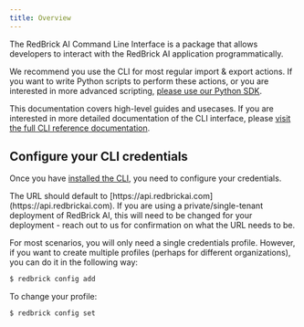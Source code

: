 ```yaml
---
title: Overview
---
```


The RedBrick AI Command Line Interface is a package that allows developers to interact with the RedBrick AI application programmatically.

We recommend you use the CLI for most regular import & export actions. If you want to write Python scripts to perform these actions, or you are interested in more advanced scripting, [please use our Python SDK](/python-sdk/sdk-overview/home).

This documentation covers high-level guides and usecases. If you are interested in more detailed documentation of the CLI interface, please [visit the full CLI reference documentation](https://redbrick-sdk.readthedocs.io/en/stable/cli.html).

## Configure your CLI credentials

Once you have [installed the CLI](/python-sdk/installation-and-api-keys), you need to configure your credentials.&#x20;


<Note>
The URL should default to [https://api.redbrickai.com](https://api.redbrickai.com). If you are using a private/single-tenant deployment of RedBrick AI, this will need to be changed for your deployment - reach out to us for confirmation on what the URL needs to be.
</Note>

For most scenarios, you will only need a single credentials profile. However, if you want to create multiple profiles (perhaps for different organizations), you can do it in the following way:&#x20;

```bash
$ redbrick config add
```

To change your profile:

```bash
$ redbrick config set
```
